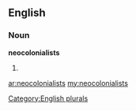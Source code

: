 ==English==

===Noun===
'''neocolonialists'''

# {{plural of|[[neocolonialist]]}}

[[Category:English plurals]]

[[ar:neocolonialists]]
[[my:neocolonialists]]
